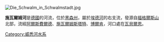 [[Image:Die_Schwalm_in_Schwalmstadt.jpg|right]]
{{Coord|51|7|4|N|9|24|25|E|display=title}}

'''施瓦爾姆河'''是[[德國|德國]]的河流，位於[[黑森州|黑森州]]，屬於[[埃德河|埃德河]]的右支流，發源自[[福格爾斯山|福格爾斯山]]北部，流經[[阿爾斯費爾德|阿爾斯費爾德]]、[[施瓦爾姆斯塔特|施瓦爾姆斯塔特]]、[[博爾肯_(黑森州)|博爾肯]]，河口處在[[瓦貝爾恩|瓦貝爾恩]]。

{{Germany-geo-stub}}
[[Category:威悉河水系|Category:威悉河水系]]
